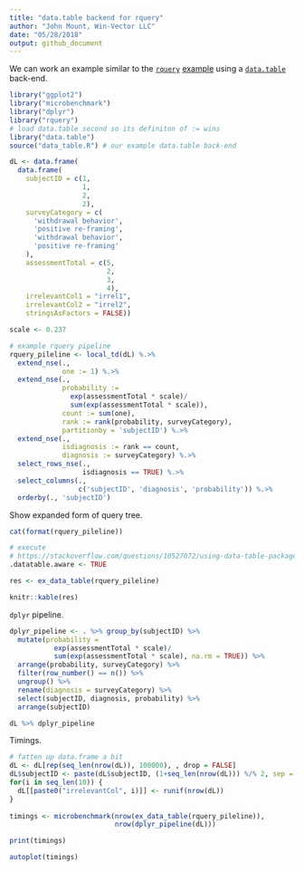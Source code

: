 ```yaml
---
title: "data.table backend for rquery"
author: "John Mount, Win-Vector LLC"
date: "05/28/2018"
output: github_document
---
```


We can work an example similar to the [`rquery`](https://winvector.github.io/rquery/) [example](https://winvector.github.io/rquery/index.html) using a [`data.table`](http://r-datatable.com/) 
back-end.

```r
library("ggplot2")
library("microbenchmark")
library("dplyr")
library("rquery")
# load data.table second so its definiton of := wins
library("data.table")
source("data_table.R") # our example data.table back-end

dL <- data.frame(
  data.frame(
    subjectID = c(1,                   
                  1,
                  2,                   
                  2),
    surveyCategory = c(
      'withdrawal behavior',
      'positive re-framing',
      'withdrawal behavior',
      'positive re-framing'
    ),
    assessmentTotal = c(5,                 
                        2,
                        3,                  
                        4),
    irrelevantCol1 = "irrel1",
    irrelevantCol2 = "irrel2",
    stringsAsFactors = FALSE))

scale <- 0.237

# example rquery pipeline
rquery_pileline <- local_td(dL) %.>%
  extend_nse(.,
             one := 1) %.>%
  extend_nse(.,
             probability :=
               exp(assessmentTotal * scale)/
               sum(exp(assessmentTotal * scale)),
             count := sum(one),
             rank := rank(probability, surveyCategory),
             partitionby = 'subjectID') %.>%
  extend_nse(.,
             isdiagnosis := rank == count,
             diagnosis := surveyCategory) %.>%
  select_rows_nse(., 
                  isdiagnosis == TRUE) %.>%
  select_columns(., 
                 c('subjectID', 'diagnosis', 'probability')) %.>%
  orderby(., 'subjectID')
```

Show expanded form of query tree.

```r
cat(format(rquery_pileline))
```


```r
# execute
# https://stackoverflow.com/questions/10527072/using-data-table-package-inside-my-own-package
.datatable.aware <- TRUE

res <- ex_data_table(rquery_pileline)

knitr::kable(res)
```

`dplyr` pipeline.


```r
dplyr_pipeline <- . %>% group_by(subjectID) %>%
  mutate(probability =
           exp(assessmentTotal * scale)/
           sum(exp(assessmentTotal * scale), na.rm = TRUE)) %>%
  arrange(probability, surveyCategory) %>%
  filter(row_number() == n()) %>%
  ungroup() %>%
  rename(diagnosis = surveyCategory) %>%
  select(subjectID, diagnosis, probability) %>%
  arrange(subjectID) 

dL %>% dplyr_pipeline
```

Timings.

```r
# fatten up data.frame a bit
dL <- dL[rep(seq_len(nrow(dL)), 100000), , drop = FALSE]
dL$subjectID <- paste(dL$subjectID, (1+seq_len(nrow(dL))) %/% 2, sep = "_")
for(i in seq_len(10)) {
  dL[[paste0("irrelevantCol", i)]] <- runif(nrow(dL))
}
  
timings <- microbenchmark(nrow(ex_data_table(rquery_pileline)),
                          nrow(dplyr_pipeline(dL)))

print(timings)

autoplot(timings)
```





